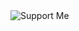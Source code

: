 
<div className="mb-8">
          <Image
            alt="Support Me"
            src="https://img.buymeacoffee.com/button-api/?text=Buy me a coffee&emoji=🚀&slug=sandole97&button_colour=FFDD00&font_colour=000000&font_family=Lato&outline_colour=000000&coffee_colour=ffffff"
            width={235}
            height={50}
            layout="responsive"
          />
        </div>